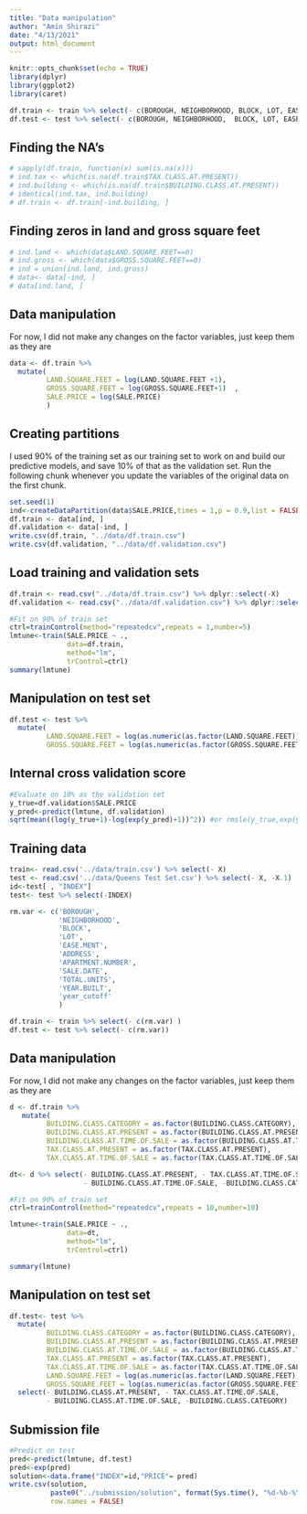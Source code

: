```yaml
---
title: "Data manipulation"
author: "Amin Shirazi"
date: "4/13/2021"
output: html_document
---
```


```r
knitr::opts_chunk$set(echo = TRUE)
library(dplyr)
library(ggplot2)
library(caret)

```


```r
df.train <- train %>% select(- c(BOROUGH, NEIGHBORHOOD, BLOCK, LOT, EASE.MENT, ADDRESS, APARTMENT.NUMBER, SALE.DATE, TOTAL.UNITS, BUILDING.CLASS.AT.PRESENT, BUILDING.CLASS.CATEGORY, BUILDING.CLASS.AT.TIME.OF.SALE, TAX.CLASS.AT.PRESENT, TAX.CLASS.AT.TIME.OF.SALE)) 
df.test <- test %>% select(- c(BOROUGH, NEIGHBORHOOD,  BLOCK, LOT, EASE.MENT, ADDRESS, APARTMENT.NUMBER, SALE.DATE, TOTAL.UNITS, BUILDING.CLASS.AT.PRESENT, BUILDING.CLASS.CATEGORY, BUILDING.CLASS.AT.TIME.OF.SALE, TAX.CLASS.AT.PRESENT, TAX.CLASS.AT.TIME.OF.SALE))
```

## Finding the NA's
```r
# sapply(df.train, function(x) sum(is.na(x)))
# ind.tax <- which(is.na(df.train$TAX.CLASS.AT.PRESENT))
# ind.building <- which(is.na(df.train$BUILDING.CLASS.AT.PRESENT))
# identical(ind.tax, ind.building)
# df.train <- df.train[-ind.building, ]
```

## Finding zeros in land and gross square feet
```r
# ind.land <- which(data$LAND.SQUARE.FEET==0)
# ind.gross <- which(data$GROSS.SQUARE.FEET==0)
# ind = union(ind.land, ind.gross)
# data<- data[-ind, ]
# data[ind.land, ]
```


## Data manipulation
For now, I did not make any changes on the factor variables, just keep them as they are
```r
data <- df.train %>%
  mutate(
         LAND.SQUARE.FEET = log(LAND.SQUARE.FEET +1), 
         GROSS.SQUARE.FEET = log(GROSS.SQUARE.FEET+1)  , 
         SALE.PRICE = log(SALE.PRICE)
         )
```

## Creating partitions
I used 90% of the training set as our training set to work on and build our predictive models, 
and save 10% of that as the validation set. Run the following chunk whenever you 
update the variables of the original data on the first chunk. 


```r
set.seed(1)
ind<-createDataPartition(data$SALE.PRICE,times = 1,p = 0.9,list = FALSE)
df.train <- data[ind, ]
df.validation <- data[-ind, ]
write.csv(df.train, "../data/df.train.csv")
write.csv(df.validation, "../data/df.validation.csv")
```

## Load training and validation sets

```r
df.train <- read.csv("../data/df.train.csv") %>% dplyr::select(-X) 
df.validation <- read.csv("../data/df.validation.csv") %>% dplyr::select(-X) 
```

```r
#Fit on 90% of train set
ctrl=trainControl(method="repeatedcv",repeats = 1,number=5)
lmtune<-train(SALE.PRICE ~ .,
              data=df.train, 
              method="lm",
              trControl=ctrl)
summary(lmtune)
```

## Manipulation on test set
```r
df.test <- test %>%   
  mutate(
         LAND.SQUARE.FEET = log(as.numeric(as.factor(LAND.SQUARE.FEET))+1), 
         GROSS.SQUARE.FEET = log(as.numeric(as.factor(GROSS.SQUARE.FEET))+1) )
```

## Internal cross validation score
```r
#Evaluate on 10% as the validation set
y_true=df.validation$SALE.PRICE
y_pred<-predict(lmtune, df.validation)
sqrt(mean((log(y_true+1)-log(exp(y_pred)+1))^2)) #or rmsle(y_true,exp(y_pred))
```









## Training data
```r
train<- read.csv('../data/train.csv') %>% select(- X)
test <- read.csv('../data/Queens Test Set.csv') %>% select(- X, -X.1)
id<-test[ , "INDEX"]
test<- test %>% select(-INDEX)
```


```r
rm.var <- c('BOROUGH',
            'NEIGHBORHOOD',
            'BLOCK', 
            'LOT', 
            'EASE.MENT', 
            'ADDRESS', 
            'APARTMENT.NUMBER',
            'SALE.DATE', 
            'TOTAL.UNITS', 
            'YEAR.BUILT', 
            'year_cutoff'
            )

df.train <- train %>% select(- c(rm.var) )
df.test <- test %>% select(- c(rm.var))
```





## Data manipulation
For now, I did not make any changes on the factor variables, just keep them as they are
```r
d <- df.train %>%
   mutate(
         BUILDING.CLASS.CATEGORY = as.factor(BUILDING.CLASS.CATEGORY),
         BUILDING.CLASS.AT.PRESENT = as.factor(BUILDING.CLASS.AT.PRESENT),
         BUILDING.CLASS.AT.TIME.OF.SALE = as.factor(BUILDING.CLASS.AT.TIME.OF.SALE), 
         TAX.CLASS.AT.PRESENT = as.factor(TAX.CLASS.AT.PRESENT), 
         TAX.CLASS.AT.TIME.OF.SALE = as.factor(TAX.CLASS.AT.TIME.OF.SALE))

dt<- d %>% select(- BUILDING.CLASS.AT.PRESENT, - TAX.CLASS.AT.TIME.OF.SALE, 
                  - BUILDING.CLASS.AT.TIME.OF.SALE, -BUILDING.CLASS.CATEGORY)
```


```r
#Fit on 90% of train set
ctrl=trainControl(method="repeatedcv",repeats = 10,number=10)

lmtune<-train(SALE.PRICE ~ .,
              data=dt, 
              method="lm",
              trControl=ctrl)

summary(lmtune)
```

## Manipulation on test set
```r
df.test<- test %>%
  mutate(
         BUILDING.CLASS.CATEGORY = as.factor(BUILDING.CLASS.CATEGORY),
         BUILDING.CLASS.AT.PRESENT = as.factor(BUILDING.CLASS.AT.PRESENT),
         BUILDING.CLASS.AT.TIME.OF.SALE = as.factor(BUILDING.CLASS.AT.TIME.OF.SALE), 
         TAX.CLASS.AT.PRESENT = as.factor(TAX.CLASS.AT.PRESENT), 
         TAX.CLASS.AT.TIME.OF.SALE = as.factor(TAX.CLASS.AT.TIME.OF.SALE), 
         LAND.SQUARE.FEET = log(as.numeric(as.factor(LAND.SQUARE.FEET))+1), 
         GROSS.SQUARE.FEET = log(as.numeric(as.factor(GROSS.SQUARE.FEET))+1)) %>% 
  select(- BUILDING.CLASS.AT.PRESENT, - TAX.CLASS.AT.TIME.OF.SALE, 
         - BUILDING.CLASS.AT.TIME.OF.SALE, -BUILDING.CLASS.CATEGORY)
```



## Submission file
```r
#Predict on test
pred<-predict(lmtune, df.test)
pred<-exp(pred)
solution<-data.frame("INDEX"=id,"PRICE"= pred)
write.csv(solution, 
          paste0("../submission/solution", format(Sys.time(), "%d-%b-%Y %H.%M"), ".csv"), 
          row.names = FALSE)
```













